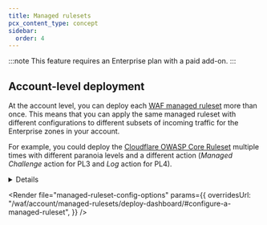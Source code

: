 ```yaml
---
title: Managed rulesets
pcx_content_type: concept
sidebar:
  order: 4
---
```



:::note
This feature requires an Enterprise plan with a paid add-on.
:::

<Render file="waf-managed-rules-intro" />

## Account-level deployment

At the account level, you can deploy each [WAF managed ruleset](/waf/managed-rules/#managed-rulesets) more than once. This means that you can apply the same managed ruleset with different configurations to different subsets of incoming traffic for the Enterprise zones in your account.

For example, you could deploy the [Cloudflare OWASP Core Ruleset](/waf/managed-rules/reference/owasp-core-ruleset/) multiple times with different paranoia levels and a different action (_Managed Challenge_ action for PL3 and _Log_ action for PL4).

<Details header="Example: Deploy OWASP with two different configurations">

The following example deploys the [Cloudflare OWASP Core Ruleset](/waf/managed-rules/reference/owasp-core-ruleset/) multiple times at the account level through the following execute rules:

- First execute rule: Enable OWASP rules up to paranoia level 3 (PL3) and set the action to _Managed Challenge_.
- Second execute rule: Enable OWASP rules up to PL4 and set the action to _Log_.

This configuration gives you additional protection by enabling PL3 rules, but without blocking the requests, since higher paranoia levels are more prone to false positives.

The second rule logs any matches for PL4 rules, the most strict set of rules in the ruleset, so that it does not affect live traffic. You could use this configuration to understand which traffic would be affected by PL4 rules.

<Tabs syncKey="dashPlusAPI"> <TabItem label="Dashboard">

1. Deploy the Cloudflare OWASP Core Ruleset by following the [dashboard instructions](/waf/account/managed-rulesets/deploy-dashboard/#deploy-a-managed-ruleset), customizing the ruleset behavior using these settings:

   - **OWASP Anomaly Score Threshold**: _Medium - 40 and higher_
   - **OWASP Paranoia Level**: _PL3_
   - **OWASP Action**: _Managed Challenge_

2. Select **Deploy**.

3. Repeat the deployment procedure for the OWASP ruleset, but with following ruleset configuration:

   - **OWASP Anomaly Score Threshold**: _Medium - 40 and higher_
   - **OWASP Paranoia Level**: _PL4_
   - **OWASP Action**: _Log_

Once you finish your configuration, the **Deployed managed rulesets** list will show two _Execute_ rules for the Cloudflare OWASP Core Ruleset.

</TabItem> <TabItem label="API">

The following `POST` request for the [Create an account ruleset](/api/resources/rulesets/methods/create/) operation creates an [entry point ruleset](/ruleset-engine/about/rulesets/#entry-point-ruleset) for the `http_request_firewall_managed` phase at the account level. The ruleset includes two rules deploying the Cloudflare OWASP Core Ruleset twice with different configurations.

<APIRequest
	path="/accounts/{account_id}/rulesets"
	method="POST"
	json={{
		name: "My ruleset",
		description: "Entry point ruleset for WAF managed rulesets (account)",
		kind: "root",
		phase: "http_request_firewall_managed",
		rules: [
			{
				action: "execute",
				action_parameters: {
					id: "4814384a9e5d4991b9815dcfc25d2f1f",
					overrides: {
						categories: [
							{
								category: "paranoia-level-4",
								enabled: false,
							},
						],
						rules: [
							{
								id: "6179ae15870a4bb7b2d480d4843b323c",
								action: "managed_challenge",
							},
						],
					},
				},
				expression: 'cf.zone.plan eq "ENT"',
				description:
					"Execute OWASP ruleset at PL3 with Managed Challenge action",
			},
			{
				action: "execute",
				action_parameters: {
					id: "4814384a9e5d4991b9815dcfc25d2f1f",
					overrides: {
						rules: [
							{
								id: "6179ae15870a4bb7b2d480d4843b323c",
								action: "log",
							},
						],
					},
				},
				expression: 'cf.zone.plan eq "ENT"',
				description: "Execute OWASP ruleset at PL4 with Log action",
			},
		],
	}}
/>

</TabItem> </Tabs>

</Details>

<Render
	file="managed-ruleset-config-options"
	params={{
		overridesUrl:
			"/waf/account/managed-rulesets/deploy-dashboard/#configure-a-managed-ruleset",
	}}
/>
